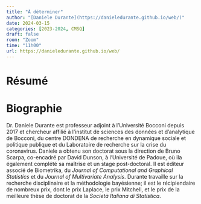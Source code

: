 ```yaml
---
title: "À déterminer"
author: "[Daniele Durante](https://danieledurante.github.io/web/)"
date: 2024-03-15
categories: [2023-2024, CMSQ]
draft: false
room: "Zoom"
time: "11h00"
url: https://danieledurante.github.io/web/
---
```


# Résumé

# Biographie

Dr. Daniele Durante est professeur adjoint à l'Université Bocconi depuis 2017 et chercheur affilié à l'institut de sciences des données et d'analytique de Bocconi, du centre DONDENA de recherche en dynamique sociale et politique publique et du Laboratoire de recherche sur la crise du coronavirus. Daniele a obtenu son doctorat sous la direction de Bruno Scarpa, co-encadré par David Dunson, à l'Université de Padoue, où ila également complété sa maîtrise et un stage post-doctoral. Il est éditeur associé de Biometrika, du *Journal of Computational and Graphical Statistics* et du *Journal of Multivariate Analysis*.
Durante travaille sur la recherche disciplinaire et la méthodologie bayésienne; il est le récipiendaire de nombreux prix, dont le prix Laplace, le prix Mitchell, et le prix de la meilleure thèse de doctorat de la *Società Italiana di Statistica*.
